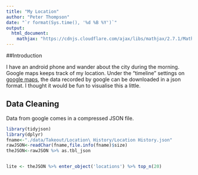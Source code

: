 ```yaml
---
title: "My Location"
author: "Peter Thompson"
date: "`r format(Sys.time(), '%d %B %Y')`"
output:
  html_document:
    mathjax: "https://cdnjs.cloudflare.com/ajax/libs/mathjax/2.7.1/MathJax.js?config=TeX-AMS-MML_HTMLorMML"
---
```


##Introduction

I have an android phone and wander about the city during the morning. Google maps keeps track of my location. Under the "timeline" settings on [google maps](https://www.google.com/maps/timeline), the data recorded by google can be downloaded in a json format. I thought it would be fun to visualise this a little. 

## Data Cleaning

Data from google comes in a compressed JSON file. 

```r
library(tidyjson)
library(dplyr)
fname<-"./data/Takeout/Location\ History/Location History.json"
rawJSON<-readChar(fname,file.info(fname)$size)
theJSON<-rawJSON %>% as.tbl_json


lite <- theJSON %>% enter_object('locations') %>% top_n(20)


```